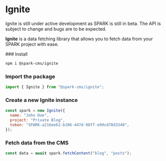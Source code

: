 # Ignite

<Callout>
  Ignite is still under active development as SPARK is still in beta. The API is subject to change and bugs are to be expected.
</Callout>

**Ignite** is a data fetching library that allows you to fetch data from your SPARK project with ease.


<Steps>
### Install

```sh npm2yarn
npm i @spark-cms/ignite
```

### Import the package

```js filename="ignite.js" copy
import { Ignite } from "@spark-cms/ignite";
```

### Create a new Ignite instance

```js filename="ignite.js" copy
const spark = new Ignite({
  name: "John Doe",
  project: "Private Blog",
  token: "SPARK-a216ee62-b106-447d-98ff-e99cd70d3340",
});
```

### Fetch data from the CMS

```js filename="ignite.js" copy
const data = await spark.fetchContent("blog", "posts");
```
</Steps>